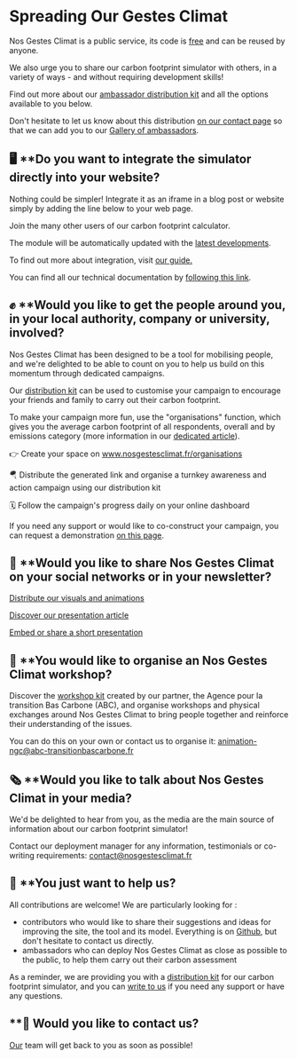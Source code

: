 # Spreading Our Gestes Climat

Nos Gestes Climat is a public service, its code is <a href="/documentation">free</a> and can be reused by anyone. 

We also urge you to share our carbon footprint simulator with others, in a variety of ways - and without requiring development skills!

Find out more about our <a href="https://drive.google.com/drive/u/0/folders/1ppvieBBNCSSkvREGIAAK44PmPNy9CRz9">ambassador distribution kit</a> and all the options available to you below.

Don't hesitate to let us know about this distribution <a href="/contact">on our contact page</a> so that we can add you to our <a href="/ambassadeurs">Gallery of ambassadors</a>.

## 🖥️ **Do you want to integrate the simulator directly into your website?

Nothing could be simpler! Integrate it as an iframe in a blog post or website simply by adding the line below to your web page.

<script id="nosgestesclimat" src="https://nosgestesclimat.fr/iframe.js"></script> 

Join the many other users of our carbon footprint calculator.

The module will be automatically updated with the <a href="/nouveaut%C3%A9s">latest developments</a>.

To find out more about integration, visit <a href="https://accelerateur-transition-ecologique-ademe.notion.site/Int-grer-Nos-Gestes-Climat-en-iframe-abdeb175baf84143922006964d80348c">our guide.</a>

You can find all our technical documentation by <a href="https://accelerateur-transition-ecologique-ademe.notion.site/c57ea7dfc6214660a2d6a6a3addb88bd?v=d60b4b87e8ea4bee8e3c501bea75afc9">following this link</a>.

## ✊ **Would you like to get the people around you, in your local authority, company or university, involved?

Nos Gestes Climat has been designed to be a tool for mobilising people, and we're delighted to be able to count on you to help us build on this momentum through dedicated campaigns.

Our <a href="https://drive.google.com/drive/u/0/folders/1ppvieBBNCSSkvREGIAAK44PmPNy9CRz9">distribution kit</a> can be used to customise your campaign to encourage your friends and family to carry out their carbon footprint.

To make your campaign more fun, use the "organisations" function, which gives you the average carbon footprint of all respondents, overall and by emissions category (more information in our <a href="/blog/nouveau-parcours-organisations">dedicated article</a>).

👉 Create your space on <a href="/organisations">www.nosgestesclimat.fr/organisations</a>

🪂 Distribute the generated link and organise a turnkey awareness and action campaign using our distribution kit

🗓️ Follow the campaign's progress daily on your online dashboard

If you need any support or would like to co-construct your campaign, you can request a demonstration <a href="https://nosgestesclimat.fr/organisations/demander-demo">on this page</a>.

## 📢 **Would you like to share Nos Gestes Climat on your social networks or in your newsletter?

<a href="https://accelerateur-transition-ecologique-ademe.notion.site/Diffusez-nos-visuels-et-animations-6767f93e71db436e8521b243206badd9">Distribute our visuals and animations</a>

<a href="https://accelerateur-transition-ecologique-ademe.notion.site/D-couvrez-notre-article-de-pr-sentation-54cd8914e19d4aeca58f2c819dde8846">Discover our presentation article</a> 

<a href="https://accelerateur-transition-ecologique-ademe.notion.site/Int-grez-ou-partagez-une-br-ve-pr-sentation-788fb1666fe641ceb648e1602111a035?pvs=74">Embed or share a short presentation</a>

## 👥 **You would like to organise an Nos Gestes Climat workshop?

Discover the <a href="https://drive.google.com/drive/folders/1dORmBbDLDG31PLLOblP8Wg5CrrksAfjV">workshop kit</a> created by our partner, the Agence pour la transition Bas Carbone (ABC), and organise workshops and physical exchanges around Nos Gestes Climat to bring people together and reinforce their understanding of the issues. 

You can do this on your own or contact us to organise it: <a href="mailto:animation-ngc@abc-transitionbascarbone.fr">animation-ngc@abc-transitionbascarbone.fr</a>

## 🗞️ **Would you like to talk about Nos Gestes Climat in your media?

We'd be delighted to hear from you, as the media are the main source of information about our carbon footprint simulator!

Contact our deployment manager for any information, testimonials or co-writing requirements: contact@nosgestesclimat.fr

## 🤲 **You just want to help us?

All contributions are welcome! We are particularly looking for :

- contributors who would like to share their suggestions and ideas for improving the site, the tool and its model. Everything is on <a href="https://github.com/datagir/?q=nosgestesclimat&type=&language=&sort=">Github</a>, but don't hesitate to contact us directly.
- ambassadors who can deploy Nos Gestes Climat as close as possible to the public, to help them carry out their carbon assessment

As a reminder, we are providing you with a <a href="https://drive.google.com/drive/u/0/folders/1ppvieBBNCSSkvREGIAAK44PmPNy9CRz9">distribution kit</a> for our carbon footprint simulator, and you can <a href="https://nosgestesclimat.fr/contact">write to us</a> if you need any support or have any questions.

## **💌 Would you like to contact us?

<a href="/contact">Our</a> team will get back to you as soon as possible!